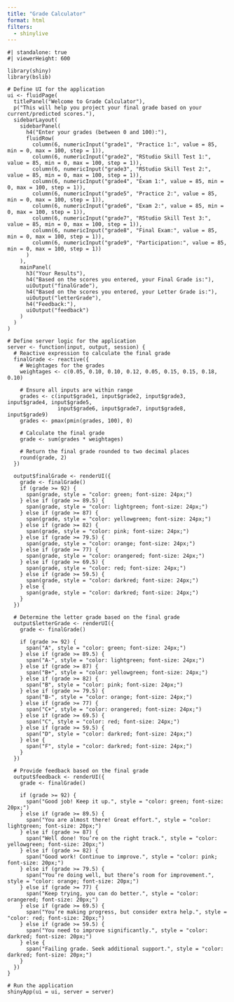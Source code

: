 ```yaml
---
title: "Grade Calculator"
format: html
filters:
  - shinylive
---
```


```shinylive-r
#| standalone: true
#| viewerHeight: 600

library(shiny)
library(bslib)

# Define UI for the application
ui <- fluidPage(
  titlePanel("Welcome to Grade Calculator"),
  p("This will help you project your final grade based on your current/predicted scores."),
  sidebarLayout(
    sidebarPanel(
      h4("Enter your grades (between 0 and 100):"),
      fluidRow(
        column(6, numericInput("grade1", "Practice 1:", value = 85, min = 0, max = 100, step = 1)),
        column(6, numericInput("grade2", "RStudio Skill Test 1:", value = 85, min = 0, max = 100, step = 1)),
        column(6, numericInput("grade3", "RStudio Skill Test 2:", value = 85, min = 0, max = 100, step = 1)),
        column(6, numericInput("grade4", "Exam 1:", value = 85, min = 0, max = 100, step = 1)),
        column(6, numericInput("grade5", "Practice 2:", value = 85, min = 0, max = 100, step = 1)),
        column(6, numericInput("grade6", "Exam 2:", value = 85, min = 0, max = 100, step = 1)),
        column(6, numericInput("grade7", "RStudio Skill Test 3:", value = 85, min = 0, max = 100, step = 1)),
        column(6, numericInput("grade8", "Final Exam:", value = 85, min = 0, max = 100, step = 1)),
        column(6, numericInput("grade9", "Participation:", value = 85, min = 0, max = 100, step = 1))
      )
    ),
    mainPanel(
      h3("Your Results"),
      h4("Based on the scores you entered, your Final Grade is:"),
      uiOutput("finalGrade"),
      h4("Based on the scores you entered, your Letter Grade is:"),
      uiOutput("letterGrade"),
      h4("Feedback:"),
      uiOutput("feedback")
    )
  )
)

# Define server logic for the application
server <- function(input, output, session) {
  # Reactive expression to calculate the final grade
  finalGrade <- reactive({
    # Weightages for the grades
    weightages <- c(0.05, 0.10, 0.10, 0.12, 0.05, 0.15, 0.15, 0.18, 0.10)
    
    # Ensure all inputs are within range
    grades <- c(input$grade1, input$grade2, input$grade3, input$grade4, input$grade5,
                input$grade6, input$grade7, input$grade8, input$grade9)
    grades <- pmax(pmin(grades, 100), 0)
    
    # Calculate the final grade
    grade <- sum(grades * weightages)
    
    # Return the final grade rounded to two decimal places
    round(grade, 2)
  })
  
  output$finalGrade <- renderUI({
    grade <- finalGrade()
    if (grade >= 92) {
      span(grade, style = "color: green; font-size: 24px;")
    } else if (grade >= 89.5) {
      span(grade, style = "color: lightgreen; font-size: 24px;")
    } else if (grade >= 87) {
      span(grade, style = "color: yellowgreen; font-size: 24px;")
    } else if (grade >= 82) {
      span(grade, style = "color: pink; font-size: 24px;")
    } else if (grade >= 79.5) {
      span(grade, style = "color: orange; font-size: 24px;")
    } else if (grade >= 77) {
      span(grade, style = "color: orangered; font-size: 24px;")
    } else if (grade >= 69.5) {
      span(grade, style = "color: red; font-size: 24px;")
    } else if (grade >= 59.5) {
      span(grade, style = "color: darkred; font-size: 24px;")
    } else {
      span(grade, style = "color: darkred; font-size: 24px;")
    }
  })
  
  # Determine the letter grade based on the final grade
  output$letterGrade <- renderUI({
    grade <- finalGrade()
    
    if (grade >= 92) {
      span("A", style = "color: green; font-size: 24px;")
    } else if (grade >= 89.5) {
      span("A-", style = "color: lightgreen; font-size: 24px;")
    } else if (grade >= 87) {
      span("B+", style = "color: yellowgreen; font-size: 24px;")
    } else if (grade >= 82) {
      span("B", style = "color: pink; font-size: 24px;")
    } else if (grade >= 79.5) {
      span("B-", style = "color: orange; font-size: 24px;")
    } else if (grade >= 77) {
      span("C+", style = "color: orangered; font-size: 24px;")
    } else if (grade >= 69.5) {
      span("C", style = "color: red; font-size: 24px;")
    } else if (grade >= 59.5) {
      span("D", style = "color: darkred; font-size: 24px;")
    } else {
      span("F", style = "color: darkred; font-size: 24px;")
    }
  })

  # Provide feedback based on the final grade
  output$feedback <- renderUI({
    grade <- finalGrade()
    
    if (grade >= 92) {
      span("Good job! Keep it up.", style = "color: green; font-size: 20px;")
    } else if (grade >= 89.5) {
      span("You are almost there! Great effort.", style = "color: lightgreen; font-size: 20px;")
    } else if (grade >= 87) {
      span("Well done! You’re on the right track.", style = "color: yellowgreen; font-size: 20px;")
    } else if (grade >= 82) {
      span("Good work! Continue to improve.", style = "color: pink; font-size: 20px;")
    } else if (grade >= 79.5) {
      span("You’re doing well, but there’s room for improvement.", style = "color: orange; font-size: 20px;")
    } else if (grade >= 77) {
      span("Keep trying, you can do better.", style = "color: orangered; font-size: 20px;")
    } else if (grade >= 69.5) {
      span("You’re making progress, but consider extra help.", style = "color: red; font-size: 20px;")
    } else if (grade >= 59.5) {
      span("You need to improve significantly.", style = "color: darkred; font-size: 20px;")
    } else {
      span("Failing grade. Seek additional support.", style = "color: darkred; font-size: 20px;")
    }
  })
}

# Run the application 
shinyApp(ui = ui, server = server)
```
